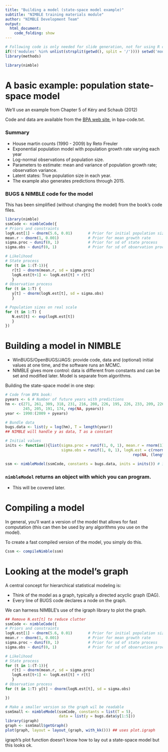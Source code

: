 ```yaml
---
title: "Building a model (state-space model example)"
subtitle: "NIMBLE training materials module"
author: "NIMBLE Development Team"
output:
  html_document:
    code_folding: show
---
```


```r
# Following code is only needed for slide generation, not for using R code separately.
if(!('modules' %in% unlist(strsplit(getwd(), split = '/')))) setwd('modules')
library(methods)
```
```r
library(nimble)
```

# A basic example: population state-space model

We'll use an example from Chapter 5 of K&eacute;ry and Schaub
(2012)\footnote{Marc K&eacute;ry  and Michael Schaub. 2012. Bayesian Population Analysis Using WinBUGS: A hierarchical perspective.  Elsevier / Academic Press.}

Code and data are available from the [BPA web site](http://www.vogelwarte.ch/de/projekte/publikationen/bpa/complete-code-and-data-files-of-the-book.html), in bpa-code.txt.

### Summary

   - House martin counts (1990 - 2009) by Reto Freuler
   - Exponential population model with population growth rate varying each year
   - Log-normal observations of population size.
   - Parameters to estimate: mean and variance of population growth rate; observation variance.
   - Latent states: True population size in each year.
   - The example also generates predictions through 2015.

### BUGS \& NIMBLE code for the model

This has been simplified (without changing the model) from the book's code files.

```r
library(nimble)
ssmCode <- nimbleCode({
# Priors and constraints
logN.est[1] ~ dnorm(5.6, 0.01)       # Prior for initial population size
mean.r ~ dnorm(1, 0.001)             # Prior for mean growth rate
sigma.proc ~ dunif(0, 1)             # Prior for sd of state process
sigma.obs ~ dunif(0, 1)              # Prior for sd of observation process

# Likelihood
# State process
for (t in 1:(T-1)){
   r[t] ~ dnorm(mean.r, sd = sigma.proc)
   logN.est[t+1] <- logN.est[t] + r[t]
   }
# Observation process
for (t in 1:T) {
   y[t] ~ dnorm(logN.est[t], sd = sigma.obs)
   }

# Population sizes on real scale
for (t in 1:T) {
   N.est[t] <- exp(logN.est[t])
   }
})
```

# Building a model in NIMBLE

   - WinBUGS/OpenBUGS/JAGS: provide code, data and (optional) initial values at one time, and the software runs an MCMC.
   - NIMBLE gives more control: data is different from constants and can be set and modified later.  Model is separate from algorithms.

Building the state-space model in one step:
```r
# Code from BPA book:
pyears <- 6 # Number of future years with predictions
hm <- c(271, 261, 309, 318, 231, 216, 208, 226, 195, 226, 233, 209, 226, 192, 191, 225,
        245, 205, 191, 174, rep(NA, pyears))
year <- 1990:(2009 + pyears)

# Bundle data
bugs.data <- list(y = log(hm), T = length(year))
## NIMBLE will handle y as data, T as a constant

# Initial values
inits <- function(){list(sigma.proc = runif(1, 0, 1), mean.r = rnorm(1),
                         sigma.obs = runif(1, 0, 1), logN.est = c(rnorm(1, 5.6, 0.1),
                                                         rep(NA, (length(year)-1))))}

ssm <- nimbleModel(ssmCode, constants = bugs.data, inits = inits()) # inits handled differently 
```

### `nimbleModel` returns an object with which you can program.
   - This will be covered later.

# Compiling a model

In general, you'll want a version of the model that allows for fast computation (this can then be used by any algorithms you use on the model).

To create a fast compiled version of the model, you simply do this.

```r
Cssm <- compileNimble(ssm)
```

# Looking at the model's graph

A central concept for hierarchical statistical modeling is:

   - Think of the model as a graph, typically a directed acyclic graph
   (DAG).
   - Every line of BUGS code declares a node on the graph.

We can harness NIMBLE's use of the igraph library to plot the graph.

```r
## Remove N.est[t] to reduce clutter 
ssmCode <- nimbleCode({
# Priors and constraints
logN.est[1] ~ dnorm(5.6, 0.01)       # Prior for initial population size
mean.r ~ dnorm(1, 0.001)             # Prior for mean growth rate
sigma.proc ~ dunif(0, 1)             # Prior for sd of state process
sigma.obs ~ dunif(0, 1)              # Prior for sd of observation process

# Likelihood
# State process
for (t in 1:(T-1)){
   r[t] ~ dnorm(mean.r, sd = sigma.proc)
   logN.est[t+1] <- logN.est[t] + r[t]
   }
# Observation process
for (t in 1:T) y[t] ~ dnorm(logN.est[t], sd = sigma.obs)

})

# Make a smaller version so the graph wil be readable
ssmSmall <- nimbleModel(ssmCode, constants = list(T = 5),
                        data = list(y = bugs.data$y[1:5]))
library(igraph)
graph <- ssmSmall$getGraph()
plot(graph, layout = layout_(graph, with_kk())) ## uses plot.igraph
```

igraph's plot function doesn't know how to lay out a state-space model
but this looks ok.
